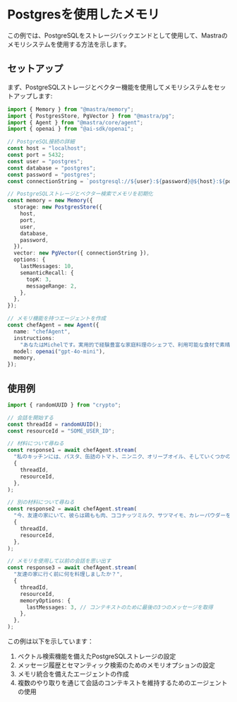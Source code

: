 # Postgresを使用したメモリ

この例では、PostgreSQLをストレージバックエンドとして使用して、Mastraのメモリシステムを使用する方法を示します。

## セットアップ

まず、PostgreSQLストレージとベクター機能を使用してメモリシステムをセットアップします:

```typescript
import { Memory } from "@mastra/memory";
import { PostgresStore, PgVector } from "@mastra/pg";
import { Agent } from "@mastra/core/agent";
import { openai } from "@ai-sdk/openai";

// PostgreSQL接続の詳細
const host = "localhost";
const port = 5432;
const user = "postgres";
const database = "postgres";
const password = "postgres";
const connectionString = `postgresql://${user}:${password}@${host}:${port}`;

// PostgreSQLストレージとベクター検索でメモリを初期化
const memory = new Memory({
  storage: new PostgresStore({
    host,
    port,
    user,
    database,
    password,
  }),
  vector: new PgVector({ connectionString }),
  options: {
    lastMessages: 10,
    semanticRecall: {
      topK: 3,
      messageRange: 2,
    },
  },
});

// メモリ機能を持つエージェントを作成
const chefAgent = new Agent({
  name: "chefAgent",
  instructions:
    "あなたはMichelです。実用的で経験豊富な家庭料理のシェフで、利用可能な食材で素晴らしい料理を作る手助けをします。",
  model: openai("gpt-4o-mini"),
  memory,
});
```

## 使用例

```typescript
import { randomUUID } from "crypto";

// 会話を開始する
const threadId = randomUUID();
const resourceId = "SOME_USER_ID";

// 材料について尋ねる
const response1 = await chefAgent.stream(
  "私のキッチンには、パスタ、缶詰のトマト、ニンニク、オリーブオイル、そしていくつかの乾燥ハーブ（バジルとオレガノ）があります。何が作れますか？",
  {
    threadId,
    resourceId,
  },
);

// 別の材料について尋ねる
const response2 = await chefAgent.stream(
  "今、友達の家にいて、彼らは鶏もも肉、ココナッツミルク、サツマイモ、カレーパウダーを持っています。",
  {
    threadId,
    resourceId,
  },
);

// メモリを使用して以前の会話を思い出す
const response3 = await chefAgent.stream(
  "友達の家に行く前に何を料理しましたか？",
  {
    threadId,
    resourceId,
    memoryOptions: {
      lastMessages: 3, // コンテキストのために最後の3つのメッセージを取得
    },
  },
);
```

この例は以下を示しています：

1. ベクトル検索機能を備えたPostgreSQLストレージの設定
2. メッセージ履歴とセマンティック検索のためのメモリオプションの設定
3. メモリ統合を備えたエージェントの作成
4. 複数のやり取りを通じて会話のコンテキストを維持するためのエージェントの使用
